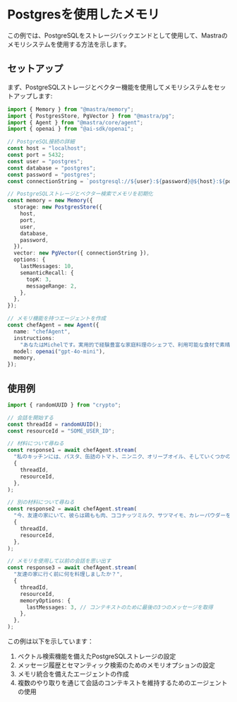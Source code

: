 # Postgresを使用したメモリ

この例では、PostgreSQLをストレージバックエンドとして使用して、Mastraのメモリシステムを使用する方法を示します。

## セットアップ

まず、PostgreSQLストレージとベクター機能を使用してメモリシステムをセットアップします:

```typescript
import { Memory } from "@mastra/memory";
import { PostgresStore, PgVector } from "@mastra/pg";
import { Agent } from "@mastra/core/agent";
import { openai } from "@ai-sdk/openai";

// PostgreSQL接続の詳細
const host = "localhost";
const port = 5432;
const user = "postgres";
const database = "postgres";
const password = "postgres";
const connectionString = `postgresql://${user}:${password}@${host}:${port}`;

// PostgreSQLストレージとベクター検索でメモリを初期化
const memory = new Memory({
  storage: new PostgresStore({
    host,
    port,
    user,
    database,
    password,
  }),
  vector: new PgVector({ connectionString }),
  options: {
    lastMessages: 10,
    semanticRecall: {
      topK: 3,
      messageRange: 2,
    },
  },
});

// メモリ機能を持つエージェントを作成
const chefAgent = new Agent({
  name: "chefAgent",
  instructions:
    "あなたはMichelです。実用的で経験豊富な家庭料理のシェフで、利用可能な食材で素晴らしい料理を作る手助けをします。",
  model: openai("gpt-4o-mini"),
  memory,
});
```

## 使用例

```typescript
import { randomUUID } from "crypto";

// 会話を開始する
const threadId = randomUUID();
const resourceId = "SOME_USER_ID";

// 材料について尋ねる
const response1 = await chefAgent.stream(
  "私のキッチンには、パスタ、缶詰のトマト、ニンニク、オリーブオイル、そしていくつかの乾燥ハーブ（バジルとオレガノ）があります。何が作れますか？",
  {
    threadId,
    resourceId,
  },
);

// 別の材料について尋ねる
const response2 = await chefAgent.stream(
  "今、友達の家にいて、彼らは鶏もも肉、ココナッツミルク、サツマイモ、カレーパウダーを持っています。",
  {
    threadId,
    resourceId,
  },
);

// メモリを使用して以前の会話を思い出す
const response3 = await chefAgent.stream(
  "友達の家に行く前に何を料理しましたか？",
  {
    threadId,
    resourceId,
    memoryOptions: {
      lastMessages: 3, // コンテキストのために最後の3つのメッセージを取得
    },
  },
);
```

この例は以下を示しています：

1. ベクトル検索機能を備えたPostgreSQLストレージの設定
2. メッセージ履歴とセマンティック検索のためのメモリオプションの設定
3. メモリ統合を備えたエージェントの作成
4. 複数のやり取りを通じて会話のコンテキストを維持するためのエージェントの使用
